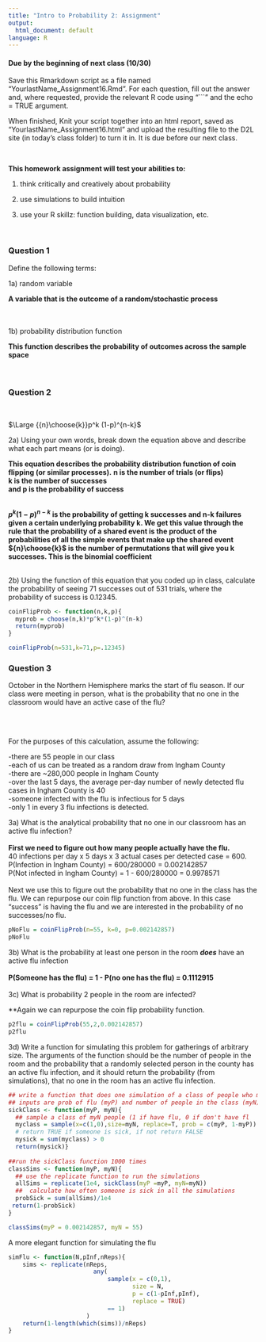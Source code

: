 ```yaml
---
title: "Intro to Probability 2: Assignment"
output:
  html_document: default
language: R
---
```


<!-- To render the assignment in Rmarkdown, enter the command below in the R console -->
<!-- rmarkdown::render("Class_16_Assignment.Rmd") -->

#### Due by the beginning of next class (10/30)

Save this Rmarkdown script as a file named “YourlastName_Assignment16.Rmd”. 
For each question, fill out the answer and, where requested, 
provide the relevant R code using "```" and the echo = TRUE argument.

When finished, Knit your script together into an html report, 
saved as “YourlastName_Assignment16.html” and upload the 
resulting file to the D2L site (in today’s class folder) to turn it in. 
It is due before our next class.

\

**This homework assignment will test your abilities to:**

1. think critically and creatively about probability

2. use simulations to build intuition

3. use your R skillz: function building, data visualization, etc.

\

### Question 1

Define the following terms: 

1a) random variable
 
 **A variable that is the outcome of a random/stochastic process**
 \
 \
 \
 
1b) probability distribution function
 
 **This function describes the probability of outcomes across the sample space**
 \
 \
 \


### Question 2
\
<div class="centered">
$\Large {{n}\choose{k}}p^k (1-p)^{n-k}$
</div>

2a) Using your own words, break down the equation above and 
describe what each part means (or is doing).

**This equation describes the probability distribution function of coin flipping (or similar processes).**
**n is the number of trials (or flips)**\
**k is the number of successes**\
**and p is the probability of success**\

\
**$p^{k} (1-p)^{n-k}$ is the probability of getting k successes and n-k failures given a certain underlying probability k. We get this value through the rule that the probability of a shared event is the product of the probabilities of all the simple events that make up the shared event**
**${n}\choose{k}$ is the number of permutations that will give you k successes. This is the binomial coefficient**
\
\

2b) Using the function of this equation that you coded up in class, calculate the probability of 
seeing 71 successes out of 531 trials, where the probability of success is 0.12345.

```r

coinFlipProb <- function(n,k,p){
  myprob = choose(n,k)*p^k*(1-p)^(n-k)
  return(myprob)
}

coinFlipProb(n=531,k=71,p=.12345)

```

### Question 3

October in the Northern Hemisphere marks the start of flu season.
If our class were meeting in person, what is the probability 
that no one in the classroom would have an active case of the flu?

\
\

For the purposes of this calculation, assume the following:

-there are 55 people in our class\
-each of us can be treated as a random draw from Ingham County\
-there are ~280,000 people in Ingham County\
-over the last 5 days, the average per-day number of newly detected flu cases in Ingham County is 40\
-someone infected with the flu is infectious for 5 days\
-only 1 in every 3 flu infections is detected.\

3a) What is the analytical probability that no one in our classroom 
has an active flu infection?\
\
**First we need to figure out how many people actually have the flu.**\
40 infections per day x 5 days x 3 actual cases per detected case = 600.\
P(Infection in Ingham County) = 600/280000 = 0.002142857\
P(Not infected in Ingham County) = 1 - 600/280000 = 0.9978571\
\
Next we use this to figure out the probability that no one in the class has the flu. We can repurpose our coin flip function from above. In this case "success" is having the flu and we are interested in the probability of no successes/no flu.\
```r
pNoFlu = coinFlipProb(n=55, k=0, p=0.002142857)
pNoFlu
```

3b) What is the probability at least one person in the room **_does_** have an active 
flu infection\
\
**P(Someone has the flu) = 1 - P(no one has the flu) = 0.1112915**
\
\
3c) What is probability 2 people in the room are infected?

**Again we can repurpose the coin flip probability function.

```r
p2flu = coinFlipProb(55,2,0.002142857)
p2flu
```



3d) Write a function for simulating this problem for gatherings of arbitrary size.
The arguments of the function should be the number of people in the room 
and the probability that a randomly selected person in the county has an active flu infection,
and it should return the probability (from simulations), 
that no one in the room has an active flu infection.

```r

## write a function that does one simulation of a class of people who may or may not have the flu
## inputs are prob of flu (myP) and number of people in the class (myN)
sickClass <- function(myP, myN){
  ## sample a class of myN people (1 if have flu, 0 if don't have fl
  myclass = sample(x=c(1,0),size=myN, replace=T, prob = c(myP, 1-myP))
  # return TRUE if someone is sick, if not return FALSE
  mysick = sum(myclass) > 0 
  return(mysick)}
  
##run the sickClass function 1000 times
classSims <- function(myP, myN){
  ## use the replicate function to run the simulations
  allSims = replicate(1e4, sickClass(myP =myP, myN=myN))
  ##  calculate how often someone is sick in all the simulations
  probSick = sum(allSims)/1e4
 return(1-probSick) 
}

classSims(myP = 0.002142857, myN = 55)

```

A more elegant function for simulating the flu
```r
simFlu <- function(N,pInf,nReps){
	sims <- replicate(nReps,
						any(
							sample(x = c(0,1),
								   size = N,
								   p = c(1-pInf,pInf),
								   replace = TRUE)
							== 1)
					  )
	return(1-length(which(sims))/nReps)
}

```
